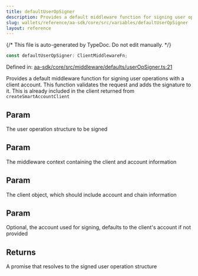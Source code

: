 ```yaml
---
title: defaultUserOpSigner
description: Provides a default middleware function for signing user operations with a client account. This function validates the request and adds the signature to it. This is already included in the client returned from `createSmartAccountClient`
slug: wallets/reference/aa-sdk/core/src/variables/defaultUserOpSigner
layout: reference
---
```


{/* This file is auto-generated by TypeDoc. Do not edit manually. */}

```ts
const defaultUserOpSigner: ClientMiddlewareFn;
```

Defined in: [aa-sdk/core/src/middleware/defaults/userOpSigner.ts:21](https://github.com/alchemyplatform/aa-sdk/blob/9f926c402d1661309abbf8eae8431e52e8c5e53f/aa-sdk/core/src/middleware/defaults/userOpSigner.ts#L21)

Provides a default middleware function for signing user operations with a client account. This function validates the request and adds the signature to it.
This is already included in the client returned from `createSmartAccountClient`

## Param

The user operation structure to be signed

## Param

The middleware context containing the client and account information

## Param

The client object, which should include account and chain information

## Param

Optional, the account used for signing, defaults to the client's account if not provided

## Returns

A promise that resolves to the signed user operation structure
